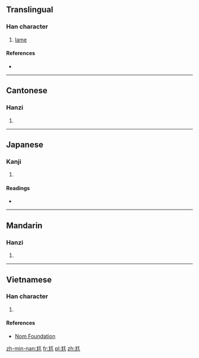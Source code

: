 {{also|尫}}
==Translingual==

===Han character===
{{Han char|rn=43|rad=尢|as=04|sn=7|four=4101<sub>1</sub>|canj=大山一土 (KUMG)|ids=⿺[[尢]][[王]]}}

# [[lame]]

====References====
* {{Han ref|kx=0298.130|dkj=07558|dj=0593.170|hdz=10552.140|uh=5C2A|ud=23594|bh=CABF|bd=51903}}

----

==Cantonese==

===Hanzi===
{{yue-hanzi|jyut=[[wong1]]|y=wong1}}

# {{defn|lang=yue|sort=尢04}}

----

==Japanese==

===Kanji===
{{ja-kanji|grade=|rs=尢04}}

# {{defn|lang=ja|sort=尢04}}

====Readings====
* {{ja-readings|on=[[おう]] (ō)|kun=[[まがる]] (magaru), [[よわい]] (yowai)}}

----

==Mandarin==

===Hanzi===
{{cmn-hanzi|pin=[[wāng]] ([[wang1]])|wg=wang<sup>1</sup>}}

# {{defn|lang=cmn|sort=尢04}}

----

==Vietnamese==

===Han character===
{{vi-readings|rs=尢04| hanviet = uông}}

# {{defn|lang=vi|sort=尢04}}

====References====
*[http://nomfoundation.org/common/nom_details.php?codepoint=5c2a Nom Foundation]

[[zh-min-nan:尪]]
[[fr:尪]]
[[pl:尪]]
[[zh:尪]]